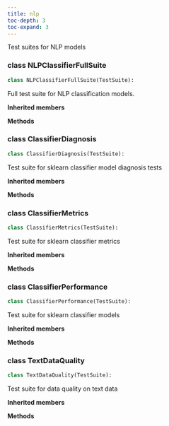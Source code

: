```yaml
---
title: nlp
toc-depth: 3
toc-expand: 3
---
```


Test suites for NLP models

### [class]{.muted} NLPClassifierFullSuite

```python
class NLPClassifierFullSuite(TestSuite):
```

Full test suite for NLP classification models.

**Inherited members**

**Methods**

### [class]{.muted} ClassifierDiagnosis

```python
class ClassifierDiagnosis(TestSuite):
```

Test suite for sklearn classifier model diagnosis tests

**Inherited members**

**Methods**

### [class]{.muted} ClassifierMetrics

```python
class ClassifierMetrics(TestSuite):
```

Test suite for sklearn classifier metrics

**Inherited members**

**Methods**

### [class]{.muted} ClassifierPerformance

```python
class ClassifierPerformance(TestSuite):
```

Test suite for sklearn classifier models

**Inherited members**

**Methods**

### [class]{.muted} TextDataQuality

```python
class TextDataQuality(TestSuite):
```

Test suite for data quality on text data

**Inherited members**

**Methods**
